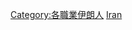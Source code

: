 {{Commonscat|Businesspeople from Iran}}

[[Category:各職業伊朗人|Category:各職業伊朗人]]
[[Category:各國企業家|Iran]]